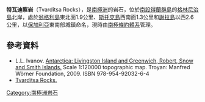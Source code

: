 {{coord|62|24|39|S|59|52|06|W|display=title}}

'''特瓦迪察岩'''（Tvarditsa Rocks），是[[南極洲|南極洲]]的岩石，位於[[南設得蘭群島|南設得蘭群島]]的[[格林尼治島|格林尼治島]]北岸，處於[[翁格利島|翁格利島]]東北面1.9公里、[[斯托克島|斯托克島]]西南面1.3公里和[[謝拉島|謝拉島]]以西2.6公里，以[[保加利亞|保加利亞]]東南部城鎮命名，現時由[[南極條約體系|南極條約體系]]管理。

==參考資料==
*L.L. Ivanov. [http://apcbg.org/image023.jpg Antarctica: Livingston Island and Greenwich, Robert, Snow and Smith Islands.] {{Wayback|url=http://apcbg.org/image023.jpg |date=20080424075823 }} Scale 1:120000 topographic map.  Troyan: Manfred Wörner Foundation, 2009.  ISBN 978-954-92032-6-4
* [http://data.aad.gov.au/aadc/gaz/scar/display_name.cfm?gaz_id=136831 Tvarditsa Rocks.] {{Wayback|url=http://data.aad.gov.au/aadc/gaz/scar/display_name.cfm?gaz_id=136831 |date=20140203110154 }}

{{南设得兰群岛}}

{{Antarctica-geo-stub}}

[[Category:南極洲岩石|Category:南極洲岩石]]